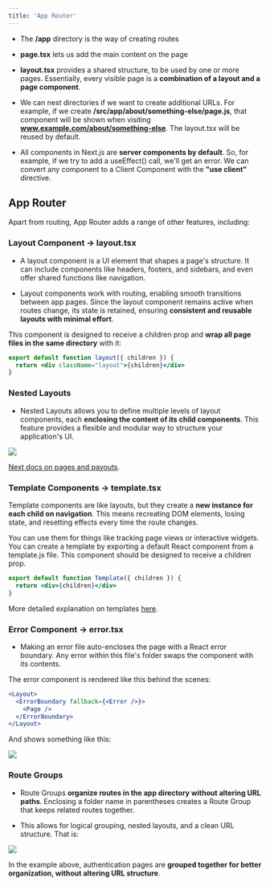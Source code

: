 ```yaml
---
title: 'App Router'
---
```


- The **/app** directory is the way of creating routes

- **page.tsx** lets us add the main content on the page

- **layout.tsx** provides a shared structure, to be used by one or more pages. Essentially, every visible page is a **combination of a layout and a page component**.

- We can nest directories if we want to create additional URLs. For example, if we create **/src/app/about/something-else/page.js**, that component will be shown when visiting **www.example.com/about/something-else**. The layout.tsx will be reused by default.

- All components in Next.js are **server components by default**. So, for example, if we try to add a useEffect() call, we'll get an error. We can convert any component to a Client Component with the **"use client"** directive.

## App Router

Apart from routing, App Router adds a range of other features, including:

### Layout Component → **layout.tsx**

- A layout component is a UI element that shapes a page's structure. It can include components like headers, footers, and sidebars, and even offer shared functions like navigation.

- Layout components work with routing, enabling smooth transitions between app pages. Since the layout component remains active when routes change, its state is retained, ensuring **consistent and reusable layouts with minimal effort**.

This component is designed to receive a children prop and **wrap all page files in the same directory** with it:

```jsx
export default function layout({ children }) {
  return <div className="layout">{children}</div>
}
```

### Nested Layouts

- Nested Layouts allows you to define multiple levels of layout components, each **enclosing the content of its child components**.
  This feature provides a flexible and modular way to structure your application's UI.

![](nested-layout.avif)

[Next docs on pages and payouts](https://nextjs.org/docs/app/building-your-application/routing/pages-and-layouts).

### Template Components → **template.tsx**

Template components are like layouts, but they create a **new instance for each child on navigation**. This means recreating DOM elements, losing state, and resetting effects every time the route changes.

You can use them for things like tracking page views or interactive widgets. You can create a template by exporting a default React component from a template.js file. This component should be designed to receive a children prop.

```jsx
export default function Template({ children }) {
  return <div>{children}</div>
}
```

More detailed explanation on templates [here](https://www.builder.io/blog/nextjs-14-layouts-templates).

### Error Component → error.tsx

- Making an error file auto-encloses the page with a React error boundary. Any error within this file's folder swaps the component with its contents.

The error component is rendered like this behind the scenes:

```jsx
<Layout>
  <ErrorBoundary fallback={<Error />}>
    <Page />
  </ErrorBoundary>
</Layout>
```

And shows something like this:

![](https://www.freecodecamp.org/news/content/images/2023/08/error-layout.png)

### Route Groups

- Route Groups **organize routes in the app directory without altering URL paths**. Enclosing a folder name in parentheses creates a Route Group that keeps related routes together.

- This allows for logical grouping, nested layouts, and a clean URL structure. That is:

![](https://www.freecodecamp.org/news/content/images/2023/08/route-groups.png)

In the example above, authentication pages are **grouped together for better organization, without altering URL structure**.
